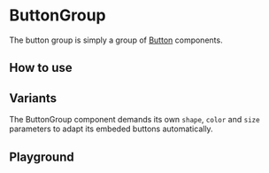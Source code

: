 
# ButtonGroup

The button group is simply a group of [Button](?path=/docs/components-button--basic) components.

## How to use

<Canvas withSource="open">
    <Story id="components-buttongroup--basic-group" />
</Canvas>

## Variants

The ButtonGroup component demands its own `shape`, `color` and `size` parameters to adapt its embeded buttons automatically.

<Story id="components-buttongroup--sandbox" />

<Story id="components-buttongroup--variants" />

## Playground

<Primary />
<ArgTypes story={PRIMARY_STORY} />
